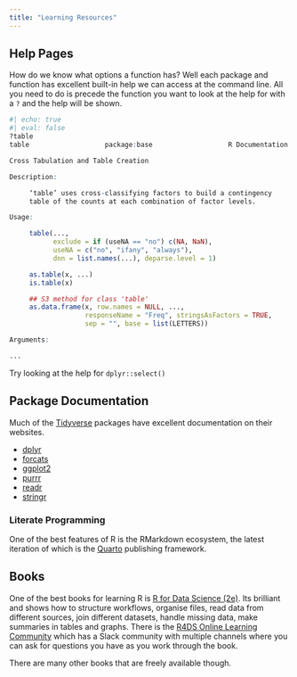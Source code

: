 ```yaml
---
title: "Learning Resources"
---
```



## Help Pages

How do we know what options a function has? Well each package and function has excellent built-in help we can access at
the command line. All you need to do is precede the function you want to look at the help for with a `?` and the help
will be shown.

```r
#| echo: true
#| eval: false
?table
table                   package:base                   R Documentation

Cross Tabulation and Table Creation

Description:

     ‘table’ uses cross-classifying factors to build a contingency
     table of the counts at each combination of factor levels.

Usage:

     table(...,
           exclude = if (useNA == "no") c(NA, NaN),
           useNA = c("no", "ifany", "always"),
           dnn = list.names(...), deparse.level = 1)

     as.table(x, ...)
     is.table(x)

     ## S3 method for class 'table'
     as.data.frame(x, row.names = NULL, ...,
                   responseName = "Freq", stringsAsFactors = TRUE,
                   sep = "", base = list(LETTERS))

Arguments:

...
```

Try looking at the help for `dplyr::select()`

## Package Documentation

Much of the [Tidyverse](https://www.tidyverse.org/) packages have excellent documentation on their websites.

+ [dplyr](https://dplyr.tidyverse.org/)
+ [forcats](https://forcats.tidyverse.org/)
+ [ggplot2](https://ggplot2.tidyverse.org/)
+ [purrr](https://purrr.tidyverse.org/)
+ [readr](https://readr.tidyverse.org/)
+ [stringr](https://stringr.tidyverse.org/)

### Literate Programming

One of the best features of R is the RMarkdown ecosystem, the latest iteration of which is the
[Quarto](https://quarto.org) publishing framework.

## Books

One of the best books for learning R is [R for Data Science (2e)](https://r4ds.hadley.nz/). Its brilliant and shows how
to structure workflows, organise files, read data from different sources, join different datasets, handle missing data,
make summaries in tables and graphs. There is the [R4DS Online Learning Community](https://rfordatasci.com/) which has a
Slack community with multiple channels where you can ask for questions you have as you work through the book.

There are many other books that are freely available though.
